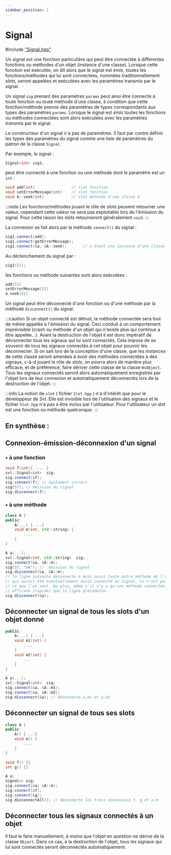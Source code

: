 ```yaml
---
sidebar_position: 1
---
```


# Signal

#include ["Signal.hpp"](https://gitlab.com/savvylite/signals_slots/-/blob/main/include/Signal.hpp)

Un signal est une fonction particulière qui peut être connectée à différentes fonctions ou méthodes d'un objet (instance d'une classe). Lorsque cette fonction
est exécutée, on dit alors que le signal est _émis_, toutes les fonctions/méthodes qui lui sont connectées, nommées traditionnellement _slots_, seront appelées
et exécutées avec les paramètres transmis par le signal.

Un signal `sig` prenant des paramètres `params` peut ainsi être connecté à toute fonction ou toute méthode d'une classe, à condition que cette fonction/méthode
prenne des paramètres de types correspondants aux types des paramètres `params`. Lorsque le signal est _émis_ toutes les fonctions ou méthodes connectées
sont alors exécutées avec les paramètres _transmis_ par le signal.

Le constructeur d'un signal n'a pas de paramètres. Il faut par contre définir les types
des paramètres du signal comme une liste de paramètres du patron de la classe `Signal`.

Par exemple, le signal :

```cpp
Signal<int> sig1;
```

peut être connecté à une fonction ou une méthode dont le paramètre est un `int` :

```cpp
void add(int)                // slot fonction
void setErrorMessage(int)    // slot fonction
void A::seek(int)            // slot méthode d'une classe A
```

:::note
Les fonctions/méthodes jouant le rôle de slots peuvent retourner une valeur, cependant cette valeur ne sera pas exploitable lors de l'émission du signal.
Pour cette raison les slots retourneront généralement `void`.
:::

La connexion se fait alors par la méthode `connect()` du signal :

```cpp
sig1.connect(add);
sig1.connect(getErrorMessage);
sig1.connect(&a, &A::seek);       // a étant une instance d'une classe A
```

Au déclenchement du signal par :

```cpp
sig1(51);
```

les fonctions ou méthode suivantes sont alors exécutées :

```cpp
add(51)
setErrorMessage(51)
a.seek(51)
```

Un signal peut être déconnecté d'une fonction ou d'une méthode par la méthode `disconnect()` du signal.

:::caution
Si un objet connecté est détruit, la méthode connectée sera tout de même appelée à l'émission du signal. Ceci conduit à un comportement imprévisible
(crash ou méthode d'un objet qui n'existe plus qui continue a être appelée...). Avant la destruction de l'objet il est donc impératif de déconnecter tous les signaux
qui lui sont connectés. Cela impose de se souvenir de tous les signaux connectés à cet objet pour pouvoir les déconnecter.
Si on sait lors de la conception d'une classe, que les instances de cette classe seront amenées à avoir des méthodes connectées à des signaux, c-à-d jouant
le rôle de _slots_, on pourra alors de manière plus efficace, et de préférence, faire dériver cette classe de la classe `NsObject`. Tous les signaux connectés seront alors
automatiquement enregistrés par l'objet lors de leur connexion et automatiquement déconnectés lors de la destruction de l'objet.
:::

:::info
La notion de `slot` ( fichier `Slot.hpp` ) n'a d'intérêt que pour le développeur de Svl. Elle est invisible lors de l'utilisation des signaux et le
fichier `Slot.hpp` n'a pas a être inclus par l'utilisateur. Pour l'utilisateur un slot est une fonction ou méthode quelconque.
:::

## **En synthèse** :

## Connexion-émission-déconnexion d'un signal

### • à une fonction

```cpp
void f(int){ .... }
svl::Signal<int>  sig;
sig.connect(&f);
sig.connect(f); // également correct
sig(57); // émission du signal
sig.disconnect(f);
```

### • à une méthode

```cpp
class A {
public:
    A(...) { ...}
    void m(int, std::string) {
        ....
    }
}

A a(...);
svl::Signal<int, std::string>  sig;
sig.connect(&a, &A::m);
sig(57, "ok"); //  émission du signal
sig.disconnect(&a, &A::m);
// la ligne suivante déconnecte m mais aussi toute autre méthode de l'objet
// qui aurait été éventuellement aussi connecté au signal. Ce n'est pas nécessairement
// ce que l'on veut. De plus, même s'il n'y a qu'une méthode connectée, c'est moins
// efficace (rapide) que la ligne précédente.
sig.disconnect(&a);
```

## Déconnecter un signal de tous les slots d'un objet donné

```cpp
public:
    A(...) { ...}
    void m1(int) {
        ....
    }
    void m2(int) {
        ...
    }
}

A a(...);
svl::Signal<int>  sig;
sig.connect(&a, &A::m1);
sig.connect(&a, &A::m2);
sig.disconnect(&a); // déconnecte a.m1 et a.m2
```

## Déconnecter un signal de tous ses slots

```cpp
class A {
public:
    A() { ...}
    void m() {
        ....
    }
}

void f() {}
int g() {}

A a;
Signal<> sig;
sig.connect(&a; &A::m);
sig.connect(&f);
sig.connect(&g);
sig.disconnectAll(); // déconnecte les trois connexions f, g et a.m

```

## Déconnecter tous les signaux connectés à un objet

Il faut le faire manuellement, à moins que l'objet en question ne dérive de la classe `Object`. Dans ce cas, à la destruction de
l'objet, tous les signaux qui lui sont connectés seront déconnectés automatiquement.
